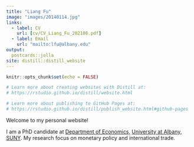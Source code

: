 ```yaml
---
title: "Liang Fu"
image: "images/20140114.jpg"
links:
  - label: CV
    url: [cv/CV_Liang_Fu_202108.pdf]
  - label: Email
    url: "mailto:lfu@albany.edu"
output:
  postcards::jolla
site: distill::distill_website
---
```


```r
knitr::opts_chunk$set(echo = FALSE)

# Learn more about creating websites with Distill at:
# https://rstudio.github.io/distill/website.html

# Learn more about publishing to GitHub Pages at:
# https://rstudio.github.io/distill/publish_website.html#github-pages

```

Welcome to my personal website!

I am a PhD candidate at [Department of Economics,](https://www.albany.edu/economics) [University at Albany, SUNY](https://www.albany.edu/). My research focus on monetary policy and international trade.
